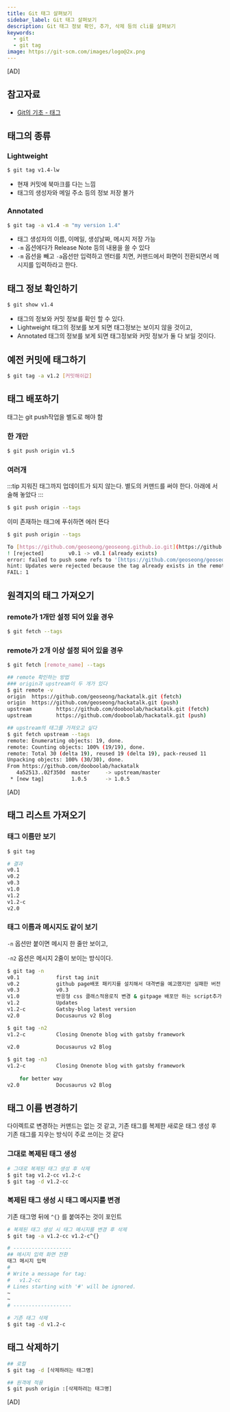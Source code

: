 ```yaml
---
title: Git 태그 살펴보기
sidebar_label: Git 태그 살펴보기
description: Git 태그 정보 확인, 추가, 삭제 등의 cli를 살펴보기
keywords:
  - git
  - git tag
image: https://git-scm.com/images/logo@2x.png
---
```




[AD]


## 참고자료

- [Git의 기초 - 태그](https://git-scm.com/book/ko/v2/Git%EC%9D%98-%EA%B8%B0%EC%B4%88-%ED%83%9C%EA%B7%B8)

## 태그의 종류

### Lightweight

```bash
$ git tag v1.4-lw
```

- 현재 커밋에 북마크를 다는 느낌
- 태그의 생성자와 메일 주소 등의 정보 저장 불가

### Annotated

```bash
$ git tag -a v1.4 -m "my version 1.4"
```

- 태그 생성자의 이름, 이메일, 생성날짜, 메시지 저장 가능
- `-m` 옵션에다가 Release Note 등의 내용을 쓸 수 있다
- `-m` 옵션을 빼고 `-a`옵션만 입력하고 엔터를 치면, 커맨드에서 화면이 전환되면서 메시지를 입력하라고 한다.

## 태그 정보 확인하기

```bash
$ git show v1.4
```

- 태그의 정보와 커밋 정보를 확인 할 수 있다.
- Lightweight 태그의 정보를 보게 되면 태그정보는 보이지 않을 것이고,
- Annotated 태그의 정보를 보게 되면 태그정보와 커밋 정보가 둘 다 보일 것이다.

## 예전 커밋에 태그하기

```bash
$ git tag -a v1.2 [커밋해쉬값]
```

## 태그 배포하기

태그는 git push작업을 별도로 해야 함

### 한 개만

```bash
$ git push origin v1.5
```

### 여러개

:::tip
지워진 태그까지 업데이트가 되지 않는다. 별도의 커맨드를 써야 한다. 아래에 서술해 놓았다
:::

```bash
$ git push origin --tags
```

이미 존재하는 태그에 푸쉬하면 에러 뜬다

```bash
$ git push origin --tags

To [https://github.com/geoseong/geoseong.github.io.git](https://github.com/geoseong/geoseong.github.io.git)
! [rejected]        v0.1 -> v0.1 (already exists)
error: failed to push some refs to '[https://github.com/geoseong/geoseong.github.io.git](https://github.com/geoseong/geoseong.github.io.git)'
hint: Updates were rejected because the tag already exists in the remote.
FAIL: 1
```

## 원격지의 태그 가져오기

### remote가 1개만 설정 되어 있을 경우

```bash
$ git fetch --tags
```

### remote가 2개 이상 설정 되어 있을 경우

```bash
$ git fetch [remote_name] --tags

## remote 확인하는 방법
### origin과 upstream이 두 개가 있다
$ git remote -v
origin  https://github.com/geoseong/hackatalk.git (fetch)
origin  https://github.com/geoseong/hackatalk.git (push)
upstream        https://github.com/dooboolab/hackatalk.git (fetch)
upstream        https://github.com/dooboolab/hackatalk.git (push)

## upstream의 태그를 가져오고 싶다
$ git fetch upstream --tags
remote: Enumerating objects: 19, done.
remote: Counting objects: 100% (19/19), done.
remote: Total 30 (delta 19), reused 19 (delta 19), pack-reused 11
Unpacking objects: 100% (30/30), done.
From https://github.com/dooboolab/hackatalk
   4a52513..02f350d  master     -> upstream/master
 * [new tag]         1.0.5      -> 1.0.5
```


[AD]


## 태그 리스트 가져오기

### 태그 이름만 보기

```bash
$ git tag

# 결과
v0.1
v0.2
v0.3
v1.0
v1.2
v1.2-c
v2.0
```

### 태그 이름과 메시지도 같이 보기

`-n` 옵션만 붙이면 메시지 한 줄만 보이고,

`-n2` 옵션은 메시지 2줄이 보이는 방식이다.

```bash
$ git tag -n
v0.1            first tag init
v0.2            github page배포 패키지를 설치해서 대격변을 예고했지만 실패한 버전
v0.3            v0.3
v1.0            반응형 css 클래스적용로직 변경 & gitpage 배포만 하는 script추가 & sitemap plugin표준에 맞게 수정
v1.2            Updates
v1.2-c          Gatsby-blog latest version
v2.0            Docusaurus v2 Blog

$ git tag -n2
v1.2-c          Closing Onenote blog with gatsby framework
    
v2.0            Docusaurus v2 Blog

$ git tag -n3
v1.2-c          Closing Onenote blog with gatsby framework
    
    for better way
v2.0            Docusaurus v2 Blog
```

## 태그 이름 변경하기

다이렉트로 변경하는 커맨드는 없는 것 같고, 기존 태그를 복제한 새로운 태그 생성 후 기존 태그를 지우는 방식이 주로 쓰이는 것 같다

### 그대로 복제된 태그 생성

```bash
# 그대로 복제된 태그 생성 후 삭제
$ git tag v1.2-cc v1.2-c
$ git tag -d v1.2-cc
```

### 복제된 태그 생성 시 태그 메시지를 변경

기존 태그명 뒤에 `^{}` 를 붙여주는 것이 포인트

```bash
# 복제된 태그 생성 시 태그 메시지를 변경 후 삭제
$ git tag -a v1.2-cc v1.2-c^{}

# -------------------
## 메시지 입력 화면 전환
태그 메시지 입력
# 
# Write a message for tag:
#   v1.2-cc
# Lines starting with '#' will be ignored.
~
~
# -------------------

# 기존 태그 삭제
$ git tag -d v1.2-c
```

## 태그 삭제하기

```bash
## 로컬
$ git tag -d [삭제하려는 태그명]

## 원격에 적용
$ git push origin :[삭제하려는 태그명]
```


[AD]

<Comment />
